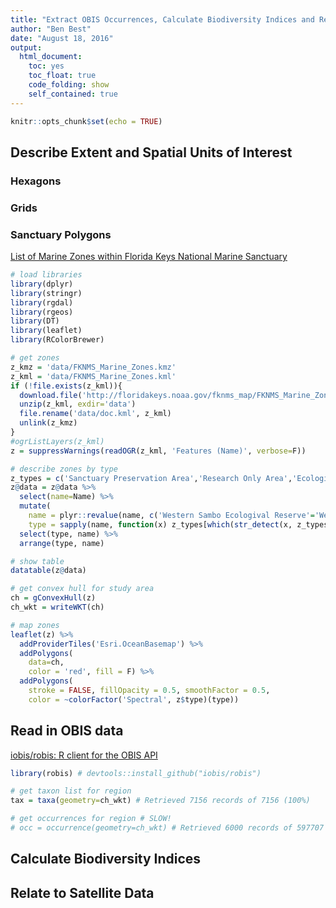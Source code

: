 ```yaml
---
title: "Extract OBIS Occurrences, Calculate Biodiversity Indices and Relate to Satellite Data"
author: "Ben Best"
date: "August 18, 2016"
output: 
  html_document: 
    toc: yes
    toc_float: true
    code_folding: show
    self_contained: true
---
```


```r
knitr::opts_chunk$set(echo = TRUE)
```

## Describe Extent and Spatial Units of Interest

### Hexagons

### Grids

### Sanctuary Polygons

[List of Marine Zones within Florida Keys National Marine Sanctuary](http://floridakeys.noaa.gov/zones/allzones.html)

```r
# load libraries
library(dplyr)
library(stringr)
library(rgdal)
library(rgeos)
library(DT)
library(leaflet)
library(RColorBrewer)
```

```r
# get zones
z_kmz = 'data/FKNMS_Marine_Zones.kmz'
z_kml = 'data/FKNMS_Marine_Zones.kml'
if (!file.exists(z_kml)){
  download.file('http://floridakeys.noaa.gov/fknms_map/FKNMS_Marine_Zones.kmz', z_kml)  
  unzip(z_kml, exdir='data')
  file.rename('data/doc.kml', z_kml)
  unlink(z_kmz)
}
#ogrListLayers(z_kml)
z = suppressWarnings(readOGR(z_kml, 'Features (Name)', verbose=F))

# describe zones by type
z_types = c('Sanctuary Preservation Area','Research Only Area','Ecological Reserve')
z@data = z@data %>%
  select(name=Name) %>%
  mutate(
    name = plyr::revalue(name, c('Western Sambo Ecologival Reserve'='Western Sambo Ecological Reserve')),
    type = sapply(name, function(x) z_types[which(str_detect(x, z_types))]) %>% unlist()) %>%
  select(type, name) %>%
  arrange(type, name)

# show table
datatable(z@data)

# get convex hull for study area
ch = gConvexHull(z)
ch_wkt = writeWKT(ch)

# map zones
leaflet(z) %>%
  addProviderTiles('Esri.OceanBasemap') %>%
  addPolygons(
    data=ch,
    color = 'red', fill = F) %>%
  addPolygons(
    stroke = FALSE, fillOpacity = 0.5, smoothFactor = 0.5,
    color = ~colorFactor('Spectral', z$type)(type))
```

## Read in OBIS data

[iobis/robis: R client for the OBIS API](https://github.com/iobis/robis)

```r
library(robis) # devtools::install_github("iobis/robis")

# get taxon list for region
tax = taxa(geometry=ch_wkt) # Retrieved 7156 records of 7156 (100%)

# get occurrences for region # SLOW!
# occ = occurrence(geometry=ch_wkt) # Retrieved 6000 records of 597707 (1%)
```

## Calculate Biodiversity Indices

## Relate to Satellite Data


